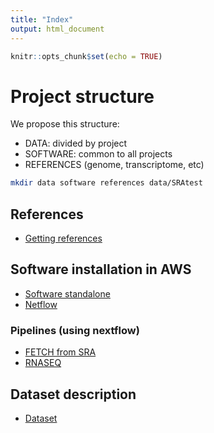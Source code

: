 ```yaml
---
title: "Index"
output: html_document
---
```


```r
knitr::opts_chunk$set(echo = TRUE)
```

# Project structure

We propose this structure:

* DATA: divided by project
* SOFTWARE: common to all projects
* REFERENCES (genome, transcriptome, etc)

```bash
mkdir data software references data/SRAtest
```

## References 
+  [Getting references](references.html)

## Software installation in AWS

+  [Software standalone](software_minimal.html)
+  [Netflow](nextflow.html)

### Pipelines (using nextflow)

+  [FETCH from SRA](sraFetch.html)
+  [RNASEQ](rnaseq.html)

## Dataset description

+  [Dataset](description.html)
